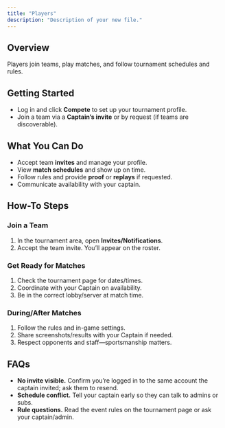 ```yaml
---
title: "Players"
description: "Description of your new file."
---
```


## Overview

Players join teams, play matches, and follow tournament schedules and rules.

## Getting Started

- Log in and click **Compete** to set up your tournament profile.
- Join a team via a **Captain’s invite** or by request (if teams are discoverable).

## What You Can Do

- Accept team **invites** and manage your profile.
- View **match schedules** and show up on time.
- Follow rules and provide **proof** or **replays** if requested.
- Communicate availability with your captain.

## How-To Steps

### **Join a Team**

1. In the tournament area, open **Invites/Notifications**.
2. Accept the team invite. You’ll appear on the roster.

### **Get Ready for Matches**

1. Check the tournament page for dates/times.
2. Coordinate with your Captain on availability.
3. Be in the correct lobby/server at match time.

### **During/After Matches**

1. Follow the rules and in-game settings.
2. Share screenshots/results with your Captain if needed.
3. Respect opponents and staff—sportsmanship matters.

## FAQs

- **No invite visible.** Confirm you’re logged in to the same account the captain invited; ask them to resend.
- **Schedule conflict.** Tell your captain early so they can talk to admins or subs.
- **Rule questions.** Read the event rules on the tournament page or ask your captain/admin.